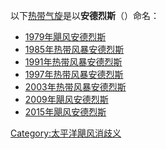 以下[[热带气旋|热带气旋]]是以'''安德烈斯'''（{{lang-en|Andres}}）命名：
* [[1979年飓风安德烈斯|1979年飓风安德烈斯]]
* [[1985年太平洋飓风季#热带风暴安德烈斯|1985年热带风暴安德烈斯]]
* [[1991年太平洋飓风季#热带风暴安德烈斯|1991年热带风暴安德烈斯]]
* [[1997年热带风暴安德烈斯|1997年热带风暴安德烈斯]]
* [[2003年太平洋颶風季#热带风暴安德烈斯|2003年热带风暴安德烈斯]]
* [[2009年飓风安德烈斯|2009年飓风安德烈斯]]
* [[2015年太平洋颶風季#飓风安德烈斯|2015年飓风安德烈斯]]

[[Category:太平洋飓风消歧义|Category:太平洋飓风消歧义]]